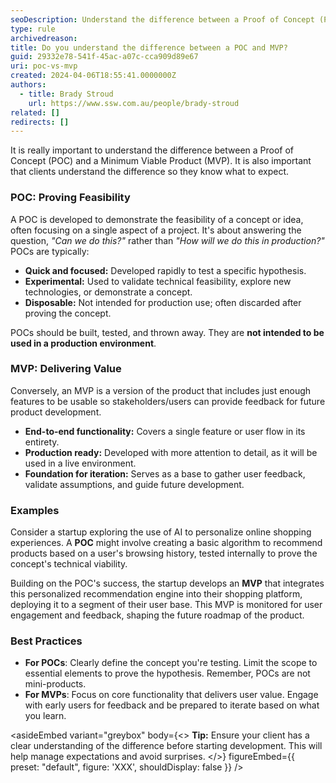 ```yaml
---
seoDescription: Understand the difference between a Proof of Concept (POC) and a Minimum Viable Product (MVP), crucial for successful product development.
type: rule
archivedreason:
title: Do you understand the difference between a POC and MVP?
guid: 29332e78-541f-45ac-a07c-cca909d89e67
uri: poc-vs-mvp
created: 2024-04-06T18:55:41.0000000Z
authors:
  - title: Brady Stroud
    url: https://www.ssw.com.au/people/brady-stroud
related: []
redirects: []
---
```


It is really important to understand the difference between a Proof of Concept (POC) and a Minimum Viable Product (MVP). It is also important that clients understand the difference so they know what to expect.
### POC: Proving Feasibility

A POC is developed to demonstrate the feasibility of a concept or idea, often focusing on a single aspect of a project. It's about answering the question, _"Can we do this?"_ rather than _"How will we do this in production?"_ POCs are typically:

- **Quick and focused:** Developed rapidly to test a specific hypothesis.
- **Experimental:** Used to validate technical feasibility, explore new technologies, or demonstrate a concept.
- **Disposable:** Not intended for production use; often discarded after proving the concept.

POCs should be built, tested, and thrown away. They are **not intended to be used in a production environment**.

### MVP: Delivering Value

Conversely, an MVP is a version of the product that includes just enough features to be usable so stakeholders/users can provide feedback for future product development.

- **End-to-end functionality:** Covers a single feature or user flow in its entirety.
- **Production ready:** Developed with more attention to detail, as it will be used in a live environment.
- **Foundation for iteration:** Serves as a base to gather user feedback, validate assumptions, and guide future development.

### Examples

Consider a startup exploring the use of AI to personalize online shopping experiences. A **POC** might involve creating a basic algorithm to recommend products based on a user's browsing history, tested internally to prove the concept's technical viability.

Building on the POC's success, the startup develops an **MVP** that integrates this personalized recommendation engine into their shopping platform, deploying it to a segment of their user base. This MVP is monitored for user engagement and feedback, shaping the future roadmap of the product.

### Best Practices

- **For POCs**: Clearly define the concept you're testing. Limit the scope to essential elements to prove the hypothesis. Remember, POCs are not mini-products.
- **For MVPs**: Focus on core functionality that delivers user value. Engage with early users for feedback and be prepared to iterate based on what you learn.

<asideEmbed
  variant="greybox"
  body={<>
    **Tip:** Ensure your client has a clear understanding of the difference before starting development. This will help manage expectations and avoid surprises.
  </>}
  figureEmbed={{
    preset: "default",
    figure: 'XXX',
    shouldDisplay: false
  }}
/>